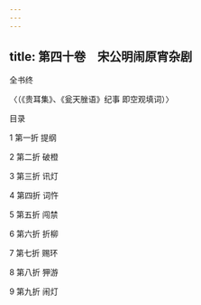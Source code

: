 ```yaml
---
---
---
```

title: 第四十卷　宋公明闹原宵杂剧
---



全书终

〈（《贵耳集》、《瓮天脞语》纪事 即空观填词）〉

目录

1 第一折 提纲

2 第二折 破橙

3 第三折 讯灯

4 第四折 词忤

5 第五折 闯禁

6 第六折 折柳

7 第七折 赐环

8 第八折 狎游

9 第九折 闹灯